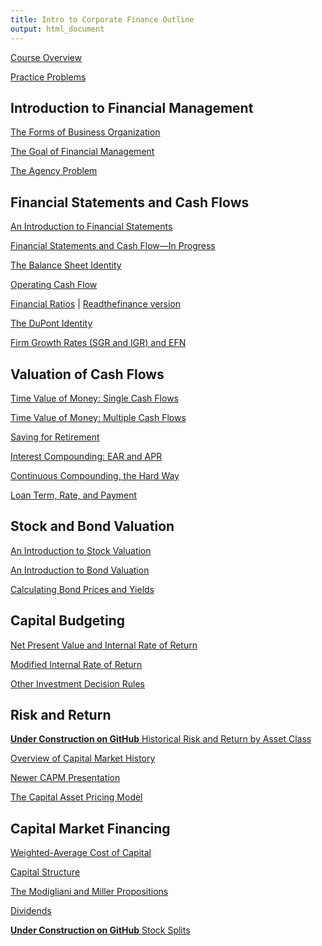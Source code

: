 ```yaml
---
title: Intro to Corporate Finance Outline
output: html_document
---
```


[Course Overview](https://financial-education.github.io/undergrad_corporate_finance_course_overview/)

[Practice Problems](https://financial-education.github.io/practice_problems_intro_corporate_finance)

## Introduction to Financial Management

[The Forms of Business Organization](https://financial-education.github.io/forms_of_business_organization/)

[The Goal of Financial Management](https://financial-education.github.io/the_goal_of_financial_management/)

[The Agency Problem](https://financial-education.github.io/agency-problem-org/)

<!-- (https://github.com/FinancialMarkets/5MinuteFinance/blob/master/Corporate_Finance/the_agency_problem/agency_problem.Rmd) -->

## Financial Statements and Cash Flows

[An Introduction to Financial Statements]()

[Financial Statements and Cash Flow---In Progress](https://financial-education.github.io/financial_statements_and_cash_flow/)

[The Balance Sheet Identity](http://financial-education.github.io/the_balance_sheet_identity/)

[Operating Cash Flow]()

[Financial Ratios](http://financialmarkets.github.io/5mf_Financial_Ratios) | [Readthefinance version](https://financial-education.github.io/financial_ratios/)

[The DuPont Identity](https://financial-education.github.io/DuPont_Identity)

[Firm Growth Rates (SGR and IGR) and EFN](https://financial-education.github.io/growth_rates_and_EFN/)


## Valuation of Cash Flows

[Time Value of Money: Single Cash Flows](https://financial-education.github.io/time_value_money_single_cash_flow/)

[Time Value of Money: Multiple Cash Flows](https://financial-education.github.io/time_value_money_multiple_cash_flows/)

[Saving for Retirement](https://financial-education.github.io/saving_for_retirement)

[Interest Compounding: EAR and APR](https://financialmarkets.github.io/5mf_apr_ear/)

[Continuous Compounding, the Hard Way](https://financial-education.github.io/continuous_compounding_the_hard_way/)

[Loan Term, Rate, and Payment](https://financialmarkets.github.io/5mf_loan_term_vs_payment/)

## Stock and Bond Valuation

[An Introduction to Stock Valuation](https://financial-education.github.io/intro_stock_valuation/)

[An Introduction to Bond Valuation](https://financial-education.github.io/intro_to_bond_valuation/)

[Calculating Bond Prices and Yields](https://financial-education.github.io/computing_bond_prices_and_yields/)

## Capital Budgeting

[Net Present Value and Internal Rate of Return]()

[Modified Internal Rate of Return]()

[Other Investment Decision Rules](https://financialmarkets.github.io/5mf_other_investment_decision_rules/)

## Risk and Return

[**Under Construction on GitHub**  Historical Risk and Return by Asset Class](https://github.com/FinancialMarkets/5MinuteFinance/blob/master/Risk/relative_performance_asset_classes/relative_performace.Rmd)

[Overview of Capital Market History](https://financial-education.github.io/overview_of_capital_market_history)

[Newer CAPM Presentation](http://financial-education.github.io/the_CAPM_intro_version)

[The Capital Asset Pricing Model]()

## Capital Market Financing

[Weighted-Average Cost of Capital]()

[Capital Structure](https://matt-brigida.github.io/5mf-capital-structure/)

[The Modigliani and Miller Propositions]()

[Dividends]()

[**Under Construction on GitHub**  Stock Splits](https://github.com/FinancialMarkets/5MinuteFinance/blob/master/Equity/stock_splits/stock_splits.Rmd)
